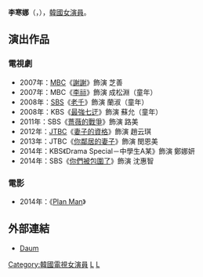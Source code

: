 {{藝人
| 姓名 = 李寒娜
| 類型 = 女演員
| 圖片 = 
| 圖片尺寸 = 
| 圖片簡介 = 
| 本名 = 
| 外文名 = 이한나
| 外文 = ko
| 羅馬拼音 = Lee Han Na
| 英文名 = 
| 暱稱 = 
| 其他藝名 = 
| 國籍 = {{KOR}}
| 出生日期 = {{birth_date_and_age|1998|2|25}}
| 出生地點 = {{KOR}}
| 宗教信仰 = 
| 語言 = [[韓語|韓語]]
| 職業 = [[演員|演員]]
| 教育程度 = 
| 出道作 = 
| 出道日期 = 2007年
| 代表作 = 
| 活躍年代 = 
| 唱片公司 = 
| 經紀公司 = GnG Production
| 相關團體 = 
| 網站 = 
}}

'''李寒娜'''（{{lang-ko|'''이한나'''}}，{{bd|1998年|2月25日}}），[[大韩民国|韓國]][[演員|女演員]]。

== 演出作品 ==
=== 電視劇 ===
*2007年：[[文化廣播公司|MBC]]《[[謝謝|謝謝]]》飾演 芝善
*2007年：MBC《[[李祘_(電視劇)|李祘]]》飾演 成松淵（童年）
*2008年：[[SBS_(韓國)|SBS]]《[[老千_(電視劇)|老千]]》飾演 蘭淑（童年）
*2008年：KBS《[[最強七迂|最強七迂]]》飾演 蘇允（童年）
*2011年：SBS《[[薔薇的戰爭|薔薇的戰爭]]》飾演 路美
*2012年：[[JTBC|JTBC]]《[[妻子的資格|妻子的資格]]》飾演 趙云琪
*2013年：JTBC《[[你鄰居的妻子|你鄰居的妻子]]》飾演 閔恩美
*2014年：KBS《Drama Special－中學生A某》飾演 鄭娜妍
*2014年：SBS《[[你們被包圍了|你們被包圍了]]》飾演 沈惠智

=== 電影 ===
*2014年：《[[Plan_Man|Plan Man]]》
== 外部連結 ==
*[http://movie.daum.net/movieperson/Summary.do?personId=191737&t__nil_upper_mini=personname Daum] {{Wayback|url=http://movie.daum.net/movieperson/Summary.do?personId=191737&t__nil_upper_mini=personname |date=20160305195315 }}{{ko}}
{{GnG Production}}

{{DEFAULTSORT:Lee Han Na}}
[[Category:韓國電視女演員|Category:韓國電視女演員]]
[[Category:韓國前兒童演員|L]]
[[Category:李姓|L]]